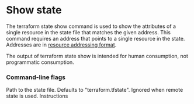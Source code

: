 # Show state

The terraform state show command is used to show the attributes of a single resource in the state file that matches the given address.
This command requires an address that points to a single resource in the state. Addresses are in [resource addressing format](https://developer.hashicorp.com/terraform/cli/state/resource-addressing).

The output of terraform state show is intended for human consumption, not programmatic consumption. 

### Command-line flags

<Properties>
  <Property name="state" type="string" required="false" value="terraform.tfstate">
    Path to the state file. Defaults to "terraform.tfstate". Ignored when remote state is used.
  </Property>
</Properties>

<Task>
  <Instructions>
    Instructions
  </Instructions>
  <Conditions>
    <Condition status="success" description="The resource is destroyed" />
    <Condition status="fail" description="The state does not contain the resource" />
  </Conditions>
</Task>